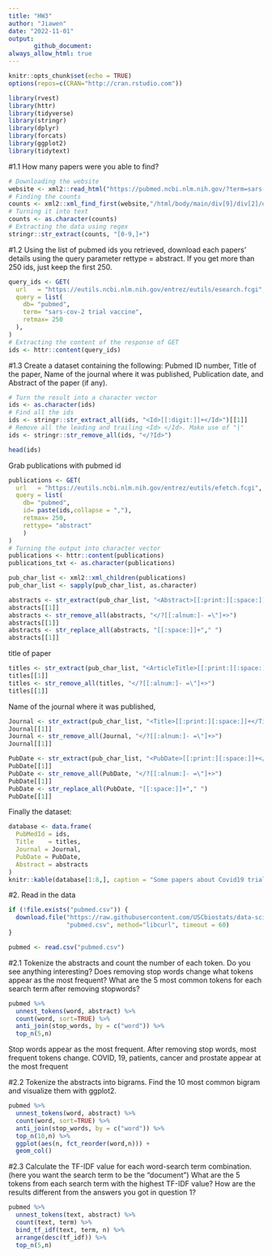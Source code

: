 ```yaml
---
title: "HW3"
author: "Jiawen"
date: "2022-11-01"
output: 
       github_document: 
always_allow_html: true
---
```


```r
knitr::opts_chunk$set(echo = TRUE)
options(repos=c(CRAN="http://cran.rstudio.com"))
```

```r
library(rvest)
library(httr)
library(tidyverse)
library(stringr)
library(dplyr)
library(forcats)
library(ggplot2)
library(tidytext)
```
#1.1 How many papers were you able to find?
```r
# Downloading the website
website <- xml2::read_html("https://pubmed.ncbi.nlm.nih.gov/?term=sars-cov-2+trial+vaccine")
# Finding the counts
counts <- xml2::xml_find_first(website,"/html/body/main/div[9]/div[2]/div[2]/div[1]/div[1]/span")
# Turning it into text
counts <- as.character(counts)
# Extracting the data using regex
stringr::str_extract(counts, "[0-9,]+")
```

#1.2 Using the list of pubmed ids you retrieved, download each papers’ details using the query parameter rettype = abstract. If you get more than 250 ids, just keep the first 250.
```r
query_ids <- GET(
  url   = "https://eutils.ncbi.nlm.nih.gov/entrez/eutils/esearch.fcgi",
  query = list(
    db= "pubmed",
    term= "sars-cov-2 trial vaccine",
    retmax= 250
  ), 
)
# Extracting the content of the response of GET
ids <- httr::content(query_ids)
```
#1.3 Create a dataset containing the following:
Pubmed ID number,
Title of the paper,
Name of the journal where it was published,
Publication date, and Abstract of the paper (if any).
```r
# Turn the result into a character vector
ids <- as.character(ids)
# Find all the ids 
ids <- stringr::str_extract_all(ids, "<Id>[[:digit:]]+</Id>")[[1]]
# Remove all the leading and trailing <Id> </Id>. Make use of "|"
ids <- stringr::str_remove_all(ids, "</?Id>")

head(ids)
```
Grab publications with pubmed id 
```r
publications <- GET(
  url   = "https://eutils.ncbi.nlm.nih.gov/entrez/eutils/efetch.fcgi",
  query = list(
    db= "pubmed",
    id= paste(ids,collapse = ","),
    retmax= 250,
    rettype= "abstract"
    )
)
# Turning the output into character vector
publications <- httr::content(publications)
publications_txt <- as.character(publications)
```

```r
pub_char_list <- xml2::xml_children(publications)
pub_char_list <- sapply(pub_char_list, as.character)
```

```r
abstracts <- str_extract(pub_char_list, "<Abstract>[[:print:][:space:]]+</Abstract>")
abstracts[[1]]
abstracts <- str_remove_all(abstracts, "</?[[:alnum:]- =\"]+>") 
abstracts[[1]]
abstracts <- str_replace_all(abstracts, "[[:space:]]+"," ")
abstracts[[1]]
```

title of paper
```r
titles <- str_extract(pub_char_list, "<ArticleTitle>[[:print:][:space:]]+</ArticleTitle>")
titles[[1]]
titles <- str_remove_all(titles, "</?[[:alnum:]- =\"]+>")
titles[[1]]
```
Name of the journal where it was published,
```r
Journal <- str_extract(pub_char_list, "<Title>[[:print:][:space:]]+</Title>")
Journal[[1]]
Journal <- str_remove_all(Journal, "</?[[:alnum:]- =\"]+>")
Journal[[1]]
```

```r
PubDate <- str_extract(pub_char_list, "<PubDate>[[:print:][:space:]]+</PubDate>")
PubDate[[1]]
PubDate <- str_remove_all(PubDate, "</?[[:alnum:]- =\"]+>")
PubDate[[1]]
PubDate <- str_replace_all(PubDate, "[[:space:]]+"," ")
PubDate[[1]]
```
Finally the dataset:
```r
database <- data.frame(
  PubMedId = ids,
  Title    = titles,
  Journal = Journal,
  PubDate = PubDate,
  Abstract = abstracts
)
knitr::kable(database[1:8,], caption = "Some papers about Covid19 trial vaccine")
```

#2. Read in the data
```r
if (!file.exists("pubmed.csv")) {
  download.file("https://raw.githubusercontent.com/USCbiostats/data-science-data/master/03_pubmed/pubmed.csv", 
                "pubmed.csv", method="libcurl", timeout = 60)
}

pubmed <- read.csv("pubmed.csv")
```

#2.1 Tokenize the abstracts and count the number of each token. Do you see anything interesting? Does removing stop words change what tokens appear as the most frequent? What are the 5 most common tokens for each search term after removing stopwords?
```r
pubmed %>%
  unnest_tokens(word, abstract) %>%
  count(word, sort=TRUE) %>%
  anti_join(stop_words, by = c("word")) %>%
  top_n(5,n) 
```
Stop words appear as the most frequent. After removing stop words, most frequent tokens change. COVID, 19, patients, cancer and prostate appear at the most frequent 

#2.2 Tokenize the abstracts into bigrams. Find the 10 most common bigram and visualize them with ggplot2.
```r
pubmed %>%
  unnest_tokens(word, abstract) %>%
  count(word, sort=TRUE) %>%
  anti_join(stop_words, by = c("word")) %>%
  top_n(10,n) %>%
  ggplot(aes(n, fct_reorder(word,n))) +
  geom_col()
```

#2.3 Calculate the TF-IDF value for each word-search term combination. (here you want the search term to be the “document”) What are the 5 tokens from each search term with the highest TF-IDF value? How are the results different from the answers you got in question 1?
```r
pubmed %>%
  unnest_tokens(text, abstract) %>%
  count(text, term) %>%
  bind_tf_idf(text, term, n) %>%
  arrange(desc(tf_idf)) %>%
  top_n(5,n)
```